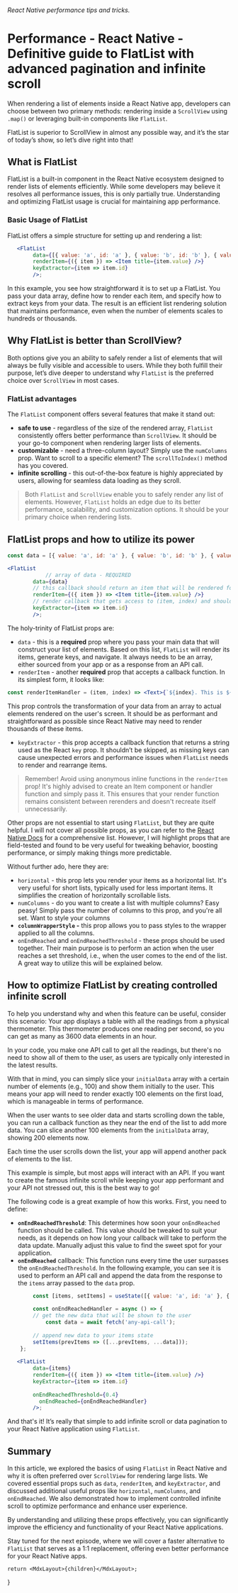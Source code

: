 

###### React Native performance tips and tricks.

# Performance - React Native - Definitive guide to FlatList with advanced pagination and infinite scroll

When rendering a list of elements inside a React Native app, developers can choose between two primary methods: rendering inside a `ScrollView` using `.map()` or leveraging built-in components like `FlatList`. 

FlatList is superior to ScrollView in almost any possible way, and it’s the star of today’s show, so let’s dive right into that!

## What is FlatList

FlatList is a built-in component in the React Native ecosystem designed to render lists of elements efficiently. While some developers may believe it resolves all performance issues, this is only partially true. Understanding and optimizing FlatList usage is crucial for maintaining app performance.

### Basic Usage of FlatList

FlatList offers a simple structure for setting up and rendering a list:

```jsx
   <FlatList
	    data={[{ value: 'a', id: 'a' }, { value: 'b', id: 'b' }, { value: 'c', id: 'c' }]}
	    renderItem={({ item }) => <Item title={item.value} />}
	    keyExtractor={item => item.id}
		/>;
```

In this example, you see how straightforward it is to set up a FlatList. You pass your data array, define how to render each item, and specify how to extract keys from your data. The result is an efficient list rendering solution that maintains performance, even when the number of elements scales to hundreds or thousands.

## Why FlatList is better than ScrollView?

Both options give you an ability to safely render a list of elements that will always be fully visible and accessible to users. While they both fulfill their purpose, let’s dive deeper to understand why `FlatList` is the preferred choice over `ScrollView` in most cases.

### FlatList advantages

The `FlatList` component offers several features that make it stand out:

- **safe to use** -  regardless of the size of the rendered array, `FlatList` consistently offers better performance than `ScrollView`. It should be your go-to component when rendering larger lists of elements.
- **customizable** - need a three-column layout? Simply use the `numColumns` prop. Want to scroll to a specific element? The `scrollToIndex()` method has you covered.
- **infinite scrolling** - this out-of-the-box feature is highly appreciated by users, allowing for seamless data loading as they scroll.

> Both `FlatList` and `ScrollView` enable you to safely render any list of elements. However, `FlatList` holds an edge due to its better performance, scalability, and customization options. It should be your primary choice when rendering lists.
> 

## FlatList props and how to utilize its power

```jsx
const data = [{ value: 'a', id: 'a' }, { value: 'b', id: 'b' }, { value: 'c', id: 'c' }];

<FlatList
			// array of data - REQUIRED
	    data={data}
	    // this callback should return an item that will be rendered for all elements - REQUIRED
	    renderItem={({ item }) => <Item title={item.value} />}
	    // render callback that gets access to (item, index) and should return string
	    keyExtractor={item => item.id}
		/>;
```

The holy-trinity of FlatList props are:

- `data` - this is a **required** prop where you pass your main data that will construct your list of elements. Based on this list, `FlatList` will render its items, generate keys, and navigate. It always needs to be an array, either sourced from your app or as a response from an API call.
- `renderItem` - another **required** prop that accepts a callback function. In its simplest form, it looks like:

```jsx
const renderItemHandler = (item, index) => <Text>{`${index}. This is ${item}`}</Text>
```

This prop controls the transformation of your data from an array to actual elements rendered on the user's screen. It should be as performant and straightforward as possible since React Native may need to render thousands of these items.

- `keyExtractor` - this prop accepts a callback function that returns a string used as the React `key` prop. It shouldn’t be skipped, as missing keys can cause unexpected errors and performance issues when `FlatList` needs to render and rearrange items.

> Remember! Avoid using anonymous inline functions in the `renderItem` prop! It's highly advised to create an Item component or handler function and simply pass it. This ensures that your render function remains consistent between rerenders and doesn't recreate itself unnecessarily.
> 

Other props are not essential to start using `FlatList`, but they are quite helpful. I will not cover all possible props, as you can refer to the [React Native Docs](https://reactnative.dev/docs/flatlist) for a comprehensive list. However, I will highlight props that are field-tested and found to be very useful for tweaking behavior, boosting performance, or simply making things more predictable.

Without further ado, here they are:

- `horizontal` - this prop lets you render your items as a horizontal list. It's very useful for short lists, typically used for less important items. It simplifies the creation of horizontally scrollable lists.
- `numColumns` - do you want to create a list with multiple columns? Easy peasy! Simply pass the number of columns to this prop, and you're all set. Want to style your columns
- **`columnWrapperStyle` -** this prop allows you to pass styles to the wrapper applied to all the columns.
- `onEndReached` and `onEndReachedThreshold` - these props should be used together. Their main purpose is to perform an action when the user reaches a set threshold, i.e., when the user comes to the end of the list. A great way to utilize this will be explained below.

## How to optimize FlatList by creating controlled infinite scroll

To help you understand why and when this feature can be useful, consider this scenario: Your app displays a table with all the readings from a physical thermometer. This thermometer produces one reading per second, so you can get as many as 3600 data elements in an hour.

In your code, you make one API call to get all the readings, but there's no need to show all of them to the user, as users are typically only interested in the latest results.

With that in mind, you can simply slice your `initialData` array with a certain number of elements (e.g., 100) and show them initially to the user. This means your app will need to render exactly 100 elements on the first load, which is manageable in terms of performance.

When the user wants to see older data and starts scrolling down the table, you can run a callback function as they near the end of the list to add more data. You can slice another 100 elements from the `initialData` array, showing 200 elements now.

Each time the user scrolls down the list, your app will append another pack of elements to the list.

This example is simple, but most apps will interact with an API. If you want to create the famous infinite scroll while keeping your app performant and your API not stressed out, this is the best way to go!

The following code is a great example of how this works. First, you need to define:

- **`onEndReachedThreshold`**: This determines how soon your `onEndReached` function should be called. This value should be tweaked to suit your needs, as it depends on how long your callback will take to perform the data update. Manually adjust this value to find the sweet spot for your application.
- **`onEndReached`** callback: This function runs every time the user surpasses the `onEndReachedThreshold`. In the following example, you can see it is used to perform an API call and append the data from the response to the `items` array passed to the `data` prop.

```jsx
 		const [items, setItems] = useState([{ value: 'a', id: 'a' }, { value: 'b', id: 'b' }, { value: 'c', id: 'c' }]);
 		
 		const onEndReachedHandler = async () => {
 		// get the new data that will be shown to the user
		    const data = await fetch('any-api-call');
        
        // append new data to your items state
        setItems(prevItems => ([...prevItems, ...data]));
    };  
  
   <FlatList
	    data={items}
	    renderItem={({ item }) => <Item title={item.value} />}
	    keyExtractor={item => item.id}
	    
	    onEndReachedThreshold={0.4}
		  onEndReached={onEndReachedHandler}
		/>;
```

And that's it! It’s really that simple to add infinite scroll or data pagination to your React Native application using `FlatList`.

## Summary

In this article, we explored the basics of using `FlatList` in React Native and why it is often preferred over `ScrollView` for rendering large lists. We covered essential props such as `data`, `renderItem`, and `keyExtractor`, and discussed additional useful props like `horizontal`, `numColumns`, and `onEndReached`. We also demonstrated how to implement controlled infinite scroll to optimize performance and enhance user experience.

By understanding and utilizing these props effectively, you can significantly improve the efficiency and functionality of your React Native applications.

Stay tuned for the next episode, where we will cover a faster alternative to `FlatList` that serves as a 1:1 replacement, offering even better performance for your React Native apps.





    return <MdxLayout>{children}</MdxLayout>;
}
